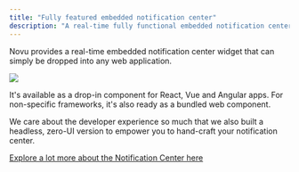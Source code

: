```yaml
---
title: "Fully featured embedded notification center"
description: "A real-time fully functional embedded notification center"
---
```


Novu provides a real-time embedded notification center widget that can simply be dropped into any web application.

<Frame caption="Embedded Notification Center">
  <img src="/images/notification-center.gif" />
</Frame>

It's available as a drop-in component for React, Vue and Angular apps. For non-specific frameworks, it's also ready as a bundled web component.

We care about the developer experience so much that we also built a headless, zero-UI version to empower you to hand-craft your notification center.

[Explore a lot more about the Notification Center here](/inbox/overview)
